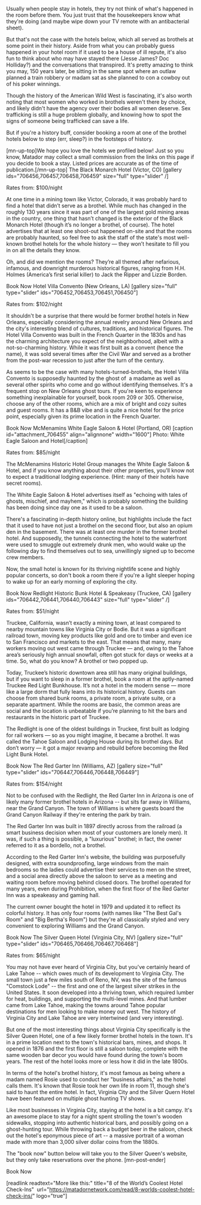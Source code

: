 Usually when people stay in hotels, they try not think of what's happened in the room before them. You just trust that the housekeepers know what they're doing (and maybe wipe down your TV remote with an antibacterial sheet).

But that's not the case with the hotels below, which all served as brothels at some point in their history. Aside from what you can probably guess happened in your hotel room if it used to be a house of ill repute, it's also fun to think about who may have stayed there (Jesse James? Doc Holliday?) and the conversations that transpired. It's pretty amazing to think you may, 150 years later, be sitting in the same spot where an outlaw planned a train robbery or madam sat as she planned to con a cowboy out of his poker winnings.

Though the history of the American Wild West is fascinating, it's also worth noting that most women who worked in brothels weren't there by choice, and likely didn't have the agency over their bodies all women deserve. Sex trafficking is still a huge problem globally, and knowing how to spot the signs of someone being trafficked can save a life.

But if you're a history buff, consider booking a room at one of the brothel hotels below to step (err, sleep?) in the footsteps of history.

[mn-up-top]We hope you love the hotels we profiled below! Just so you know, Matador may collect a small commission from the links on this page if you decide to book a stay. Listed prices are accurate as of the time of publication.[/mn-up-top]
The Black Monarch Hotel (Victor, CO)
[gallery ids="706456,706457,706458,706459" size="full" type="slider"  /]

Rates from: $100/night

At one time in a mining town like Victor, Colorado, it was probably hard to find a hotel that didn’t serve as a brothel. While much has changed in the roughly 130 years since it was part of one of the largest gold mining areas in the country, one thing that hasn’t changed is the exterior of the Black Monarch Hotel (though it’s no longer a brothel, of course). The hotel advertises that at least one shoot-out happened on-site and that the rooms are probably haunted, so feel free to ask the staff of the state's most well-known brothel hotels for the whole history — they won’t hesitate to fill you in on all the details they know.

Oh, and did we mention the rooms? They’re all themed after nefarious, infamous, and downright murderous historical figures, ranging from H.H. Holmes (America’s first serial killer) to Jack the Ripper and Lizzie Borden.

Book Now
Hotel Villa Convento (New Orleans, LA)
[gallery size="full" type="slider" ids="706452,706453,706451,706450"]

Rates from: $102/night

It shouldn't be a surprise that there would be former brothel hotels in New Orleans, especially considering the annual revelry around New Orleans and the city's interesting blend of cultures, traditions, and historical figures. The Hotel Villa Convento was built in the French Quarter in the 1830s and has the charming architecture you expect of the neighborhood, albeit with a not-so-charming history. While it was first built as a convent (hence the name), it was sold several times after the Civil War and served as a brother from the post-war recession to just after the turn of the century.

As seems to be the case with many hotels-turned-brothels, the Hotel Villa Convento is supposedly haunted by the ghost of  a madame as well as several other spirits who come and go without identifying themselves. It's a frequent stop on New Orleans ghost tours. If you're keen to experience something inexplainable for yourself, book room 209 or 305. Otherwise, choose any of the other rooms, which are a mix of bright and cozy suites and guest rooms. It has a B&amp;B vibe and is quite a nice hotel for the price point, especially given its prime location in the French Quarter.

Book Now
McMenamins White Eagle Saloon &amp; Hotel (Portland, OR)
[caption id="attachment_706455" align="alignnone" width="1600"] Photo: White Eagle Saloon and Hotel[/caption]

Rates from: $85/night

The McMenamins Historic Hotel Group manages the White Eagle Saloon &amp; Hotel, and if you know anything about their other properties, you'll know not to expect a traditional lodging experience. (Hint: many of their hotels have secret rooms).

The White Eagle Saloon &amp; Hotel advertises itself as "echoing with tales of ghosts, mischief, and mayhem," which is probably something the building has been doing since day one as it used to be a saloon.

There's a fascinating in-depth history online, but highlights include the fact that it used to have not just a brothel on the second floor, but also an opium den in the basement. There was at least one murder in the former brothel hotel. And supposedly, the tunnels connecting the hotel to the waterfront were used to smuggle out extremely drunk men, who would wake up the following day to find themselves out to sea, unwillingly signed up to become crew members.

Now, the small hotel is known for its thriving nightlife scene and highly popular concerts, so don't book a room there if you're a light sleeper hoping to wake up for an early morning of exploring the city.

Book Now
Redlight Historic Bunk Hotel &amp; Speakeasy (Truckee, CA)
[gallery ids="706442,706441,706440,706443" size="full" type="slider"  /]

Rates from: $51/night

Truckee, California, wasn’t exactly a mining town, at least compared to nearby mountain towns like Virginia City or Bodie. But it was a significant railroad town, moving key products like gold and ore to timber and even ice to San Francisco and markets to the east. That means that many, many workers moving out west came through Truckee — and, owing to the Tahoe area’s seriously high annual snowfall, often got stuck for days or weeks at a time. So, what do you know? A brothel or two popped up.

Today, Truckee’s historic downtown area still has many original buildings, but if you want to sleep in a former brothel, book a room at the aptly-named Truckee Red Light Bunkhouse. It’s not a hotel in the modern sense — more like a large dorm that fully leans into its historical history. Guests can choose from shared bunk rooms, a private room, a private suite, or a separate apartment. While the rooms are basic, the common areas are social and the location is unbeatable if you’re planning to hit the bars and restaurants in the historic part of Truckee.

The Redlight is one of the oldest buildings in Truckee, first built as lodging for rail workers — so as you might imagine, it became a brothel. It was called the Tahoe Saloon and Lodging House during its brothel days. But don’t worry — it got a major revamp and rebuild before becoming the Red Light Bunk Hotel.

Book Now
The Red Garter Inn (Williams, AZ)
[gallery size="full" type="slider" ids="706447,706446,706448,706449"]

Rates from: $154/night

Not to be confused with the Redlight, the Red Garter Inn in Arizona is one of likely many former brothel hotels in Arizona -- but sits far away in Williams, near the Grand Canyon. The town of Williams is where guests board the Grand Canyon Railway if they're entering the park by train.

The Red Garter Inn was built in 1897 directly across from the railroad (a smart business decision when most of your customers are lonely men). It was, if such a thing is possible, a "luxurious" brothel; in fact, the owner referred to it as a bordello, not a brothel.

According to the Red Garter Inn's website, the building was purposefully designed, with extra soundproofing, large windows from the main bedrooms so the ladies could advertise their services to men on the street, and a social area directly above the saloon to serve as a meeting and waiting room before moving behind closed doors. The brothel operated for many years, even during Prohibition, when the first floor of the Red Garter Inn was a speakeasy and gaming hall.

The current owner bought the hotel in 1979 and updated it to reflect its colorful history. It has only four rooms (with names like "The Best Gal's Room" and "Big Bertha's Room") but they're all classically styled and very convenient to exploring Williams and the Grand Canyon.

Book Now
The Silver Queen Hotel (Virginia City, NV)
[gallery size="full" type="slider" ids="706465,706466,706467,706468"]

Rates from: $65/night

You may not have ever heard of Virginia City, but you've certainly heard of Lake Tahoe -- which owes much of its development to Virginia City. The small town just a few miles south of Reno, NV, was the site of the famous "Comstock Lode" -- the first and one of the largest silver strikes in the United States. It soon developed into a thriving town, which required lumber for heat, buildings, and supporting the multi-level mines. And that lumber came from Lake Tahoe, making the towns around Tahoe popular destinations for men looking to make money out west. The history of Virginia City and Lake Tahoe are very intertwined (and very interesting).

But one of the most interesting things about Virginia City specifically is the Silver Queen Hotel, one of a few likely former brothel hotels in the town. It's in a prime location next to the town's historical bars, mines, and shops. It opened in 1876 and the first floor is still a saloon today, complete with the same wooden bar decor you would have found during the town's boom years. The rest of the hotel looks more or less how it did in the late 1800s.

In terms of the hotel's brothel history, it's most famous as being where a madam named Rosie used to conduct her "business affairs," as the hotel calls them. It's known that Rosie took her own life in room 11, though she's said to haunt the entire hotel. In fact, Virginia City and the Silver Quern Hotel have been featured on multiple ghost hunting TV shows.

Like most businesses in Virginia City, staying at the hotel is a bit campy. It's an awesome place to stay for a night spent strolling the town's wooden sidewalks, stopping into authentic historical bars, and possibly going on a ghost-hunting tour. While throwing back a budget beer in the saloon, check out the hotel's eponymous piece of art -- a massive portrait of a woman made with more than 3,000 silver dollar coins from the 1880s.

The "book now" button below will take you to the Silver Queen's website, but they only take reservations over the phone. [mn-post-ender]

Book Now

[readlink readtext="More like this:" title="8 of the World’s Coolest Hotel Check-Ins"  url="https://matadornetwork.com/read/8-worlds-coolest-hotel-check-ins/" logo="true"]